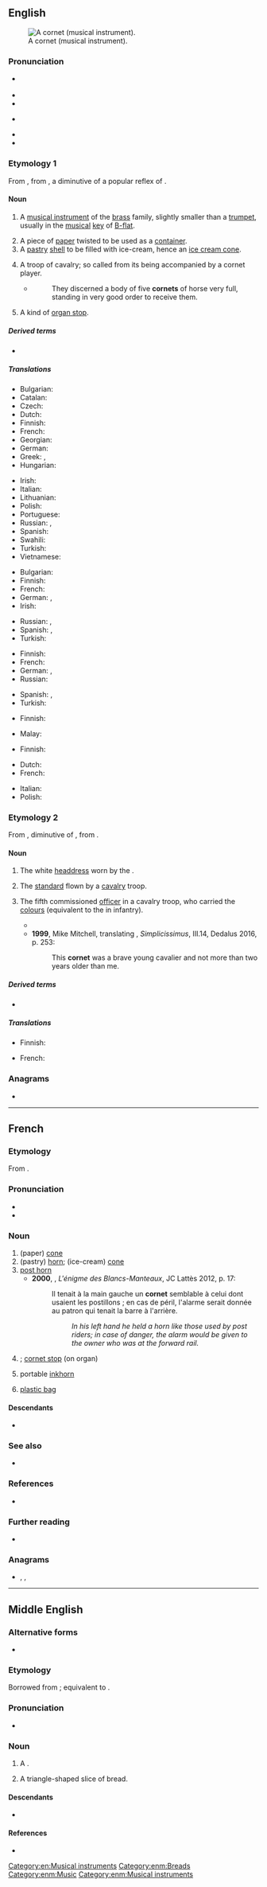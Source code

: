 {{also|Cornet}}
==English==
{{wikipedia}}
[[Image:Cornet2.png|thumb|A cornet (musical instrument).]]

===Pronunciation===
* {{a|US}} {{IPA|en|/kɔɹˈnɛt/}}
* {{audio|en|en-us-cornet.ogg|Audio (US)}}
* {{rhymes|en|ɛt}}
* {{a|UK}} {{IPA|en|/ˈkɔːnɪt/}}
* {{rhymes|en|ɔː(ɹ)nɪt}}
* {{audio|en|LL-Q1860 (eng)-I learned some phrases-cornet.wav|Audio (UK)}}

===Etymology 1===
From {{inh|en|enm|cornet}}, from {{der|en|fro|cornet}}, a diminutive of a popular reflex of {{der|en|la|cornū||horn}}.

====Noun====
{{en-noun}}

# A [[musical instrument]] of the [[brass]] family, slightly smaller than a [[trumpet]], usually in the [[musical]] [[key]] of [[B-flat]].
#: {{synonyms|en|cornet-à-piston|cornet-à-pistons}}
# A piece of [[paper]] twisted to be used as a [[container]].
# A [[pastry]] [[shell]] to be filled with ice-cream, hence {{lb|en|UK|dated}} an [[ice cream cone]].
# {{lb|en|obsolete}} A troop of cavalry; so called from its being accompanied by a cornet player.
#* {{rfdatek|en|Clarendon}}
#*: They discerned a body of five '''cornets''' of horse very full, standing in very good order to receive them.
# A kind of [[organ stop]].

=====Derived terms=====
* {{l|en|cornetist}}

=====Translations=====
{{trans-top|musical instrument}}
* Bulgarian: {{t|bg|корнет|m}}
* Catalan: {{t+|ca|corneta|f}}
* Czech: {{t+|cs|kornet|m}}
* Dutch: {{t+|nl|kornet|f}}
* Finnish: {{t+|fi|kornetti}}
* French: {{t+|fr|cornet|m}}
* Georgian: {{t|ka|სიმინდი}}
* German: {{t+|de|Kornett|n}}
* Greek: {{t+|el|κορνέτα|f}}, {{t+|el|κορνέτο|n}}
* Hungarian: {{t+|hu|kornett}}
{{trans-mid}}
* Irish: {{t|ga|coirnéad|m}}
* Italian: {{t+|it|cornetta|f}}
* Lithuanian: {{t|lt|kornetas|m}}
* Polish: {{t+|pl|kornet|m}}
* Portuguese: {{t+|pt|corneta|f}}
* Russian: {{t+|ru|корне́т|m}}, {{t+|ru|корне́т-а-писто́н|m}}
* Spanish: {{t|es|corneta|f}}
* Swahili: {{t|sw|tarumbeta ndogo}}
* Turkish: {{t+|tr|kornet}}
* Vietnamese: {{t|vi|kèn coonê}}
{{trans-bottom}}

{{trans-top|piece of paper twisted to make a container}}
* Bulgarian: {{t|bg|фунийка|f}} 
* Finnish: {{t+|fi|tuutti}}
* French: {{t+|fr|cornet|m}}
* German: {{t|de|Spitztüte|f}}, {{t+|de|Papiertüte|f}}
* Irish: {{t|ga|[[coirceog]] [[pháipéir]]|f}}
{{trans-mid}}
* Russian: {{t+|ru|кулёк|m}}, {{t+|ru|фу́нтик|m}}
* Spanish: {{t+|es|cartucho|m}}, {{t+|es|cucurucho|m}}
* Turkish: {{t+|tr|külah}}
{{trans-bottom}}

{{trans-top|pastry shell to be filled with ice-cream}}
* Finnish: {{t+|fi|tötterö}}
* French: {{t+|fr|cornet|m}}
* German: {{t+|de|Eistüte|f}}, {{t+|de|Eishörnchen|n}}
* Russian: {{t+|ru|рожо́к|m}}
{{trans-mid}}
* Spanish: {{t+|es|cono|m}}, {{t+|es|cucurucho|m}}
* Turkish: {{t+|tr|külah}}
{{trans-bottom}}

{{trans-top|troop of cavalry}}
* Finnish: {{t+|fi|kornetti}}
{{trans-mid}}
* Malay: {{t|ms|kornet}}
{{trans-bottom}}

{{trans-top|kind of organ stop}}
* Finnish: {{t+|fi|kornetti}}
{{trans-mid}}
{{trans-bottom}}

{{checktrans-top}}
* Dutch: {{t+|nl|kornet}} <!-- was under "cone" -->
* French: {{t+|fr|cornet|m}} <!-- was under "cone" -->
{{trans-mid}}
* Italian: {{t|it|cono di cialda|m}} <!-- was under "cone" -->
* Polish: {{t+|pl|kornet|m}} <!-- was under "cone" -->
{{trans-bottom}}

===Etymology 2===
From {{der|en|frm|cornette}}, diminutive of {{m|frm|corne}}, from {{der|en|la|cornua||horns}}.

====Noun====
{{en-noun}}

# The white [[headdress]] worn by the {{w|Sisters of Charity}}.
# {{lb|en|obsolete}} The [[standard]] flown by a [[cavalry]] troop.
# {{lb|en|historical}} The fifth commissioned [[officer]] in a cavalry troop, who carried the [[colours]] (equivalent to the {{m|en|ensign}} in infantry).
#*{{quote-book|en|year=1972|author={{w|Christopher Hill (historian)|Christopher Hill}}|title=The World Turned Upside Down|publisher=Folio Society|year_published=2016|page=45
|passage=No general would have sent a mere '''cornet''' in command of five hundred horse: Fairfax despatched a colonel to take charge as soon as he heard what had happened.}}
#* '''1999''', Mike Mitchell, translating {{w|HJC von Grimmelshausen}}, ''Simplicissimus'', III.14, Dedalus 2016, p. 253:
#*: This '''cornet''' {{transterm|Cornet|lang=de}} was a brave young cavalier and not more than two years older than me.

=====Derived terms=====
* {{l|en|cornetcy}}

=====Translations=====
{{trans-top|military officer}}
* Finnish: {{t+|fi|kornetti}}
{{trans-mid}}
* French: {{t+|fr|cornette|m}}
{{trans-bottom}}

===Anagrams===
* {{anagrams|en|a=cenort|Cotner|centro-|corten|creton|cronet|retcon}}

[[Category:en:Musical instruments]]

----

==French==

===Etymology===
From {{suffix|fr|corne|et}}.

===Pronunciation===
* {{fr-IPA}}
* {{audio|fr|LL-Q150 (fra)-Penegal-cornet.wav|Audio}}

===Noun===
{{fr-noun|m}}

# (paper) [[cone]]
# (pastry) [[horn]]; (ice-cream) [[cone]]
# [[post horn]]
#* '''2000''', {{w|Jean-François Parot}}, ''L'énigme des Blancs-Manteaux'', JC Lattès 2012, p. 17:
#*: Il tenait à la main gauche un '''cornet''' semblable à celui dont usaient les postillons ; en cas de péril, l'alarme serait donnée au patron qui tenait la barre à l'arrière.
#*:: ''In his left hand he held a horn like those used by post riders; in case of danger, the alarm would be given to the owner who was at the forward rail.''
# {{lb|fr|musical instruments}} {{l|en|cornet}}; [[cornet stop]] (on organ)
# portable [[inkhorn]]
# {{lb|fr|Switzerland}} [[plastic bag]]

====Descendants====
* {{desc|en|cornet}}

===See also===
* {{l|fr|cornette}}

===References===
* {{R:NPLarousse}}

===Further reading===
* {{R:TLFi}}

===Anagrams===
* {{l|fr|conter}}, {{l|fr|contre}}, {{l|fr|contré}}

----

==Middle English==

===Alternative forms===
* {{alter|enm|cornette}}

===Etymology===
Borrowed from {{bor|enm|fro|cornet}}; equivalent to {{af|enm|corne|-et|t1=callus}}.

===Pronunciation===
* {{IPA|enm|/ˈkɔrnit/|/ˈkɔrnɛt/}}

===Noun===
{{enm-noun|pl=cornettes}}

# A {{l|en|cornet}} {{gloss|musical instrument}}.
# {{lb|enm|rare}} A triangle-shaped slice of bread.

====Descendants====
* {{desc|en|cornet}}

====References====
* {{R:MED Online|entry=cornet (n.)|id=MED9774 |accessdate=2018-07-08}}

[[Category:enm:Breads]]
[[Category:enm:Music]]
[[Category:enm:Musical instruments]]